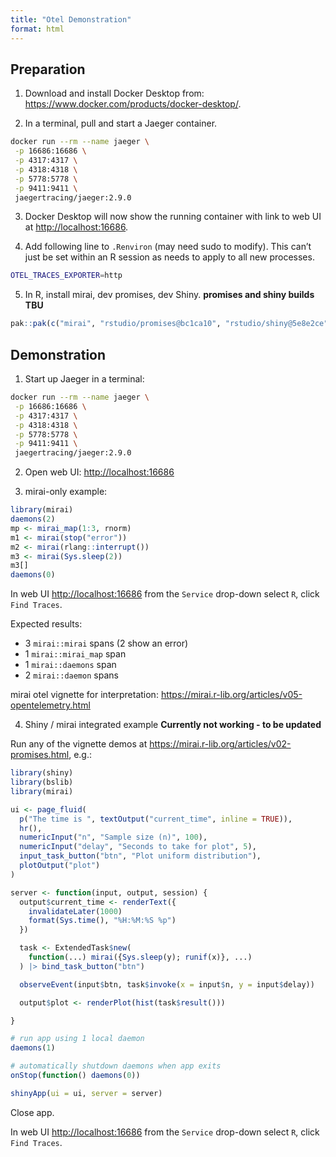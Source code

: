 ```yaml
---
title: "Otel Demonstration"
format: html
---
```


## Preparation

1.  Download and install Docker Desktop from: <https://www.docker.com/products/docker-desktop/>.

2.  In a terminal, pull and start a Jaeger container.

``` sh
docker run --rm --name jaeger \
 -p 16686:16686 \
 -p 4317:4317 \
 -p 4318:4318 \
 -p 5778:5778 \
 -p 9411:9411 \
 jaegertracing/jaeger:2.9.0
```

3. Docker Desktop will now show the running container with link to web UI at <http://localhost:16686>.

4. Add following line to `.Renviron` (may need sudo to modify).
This can't just be set within an R session as needs to apply to all new processes.

```sh
OTEL_TRACES_EXPORTER=http
```

5. In R, install mirai, dev promises, dev Shiny. **promises and shiny builds TBU**

```r
pak::pak(c("mirai", "rstudio/promises@bc1ca10", "rstudio/shiny@5e8e2ce"))
```

## Demonstration

1. Start up Jaeger in a terminal:

```sh
docker run --rm --name jaeger \
 -p 16686:16686 \
 -p 4317:4317 \
 -p 4318:4318 \
 -p 5778:5778 \
 -p 9411:9411 \
 jaegertracing/jaeger:2.9.0
```
2. Open web UI: <http://localhost:16686>

3. mirai-only example:

```r
library(mirai)
daemons(2)
mp <- mirai_map(1:3, rnorm)
m1 <- mirai(stop("error"))
m2 <- mirai(rlang::interrupt())
m3 <- mirai(Sys.sleep(2))
m3[]
daemons(0)
```

In web UI <http://localhost:16686> from the `Service` drop-down select `R`, click `Find Traces`.

Expected results:

- 3 `mirai::mirai` spans (2 show an error)
- 1 `mirai::mirai_map` span
- 1 `mirai::daemons` span
- 2 `mirai::daemon` spans

mirai otel vignette for interpretation: <https://mirai.r-lib.org/articles/v05-opentelemetry.html>

4. Shiny / mirai integrated example **Currently not working - to be updated**

Run any of the vignette demos at <https://mirai.r-lib.org/articles/v02-promises.html>, e.g.:

```r
library(shiny)
library(bslib)
library(mirai)

ui <- page_fluid(
  p("The time is ", textOutput("current_time", inline = TRUE)),
  hr(),
  numericInput("n", "Sample size (n)", 100),
  numericInput("delay", "Seconds to take for plot", 5),
  input_task_button("btn", "Plot uniform distribution"),
  plotOutput("plot")
)

server <- function(input, output, session) {
  output$current_time <- renderText({
    invalidateLater(1000)
    format(Sys.time(), "%H:%M:%S %p")
  })

  task <- ExtendedTask$new(
    function(...) mirai({Sys.sleep(y); runif(x)}, ...)
  ) |> bind_task_button("btn")

  observeEvent(input$btn, task$invoke(x = input$n, y = input$delay))

  output$plot <- renderPlot(hist(task$result()))

}

# run app using 1 local daemon
daemons(1)

# automatically shutdown daemons when app exits
onStop(function() daemons(0))

shinyApp(ui = ui, server = server)
```

Close app.

In web UI <http://localhost:16686> from the `Service` drop-down select `R`, click `Find Traces`.

